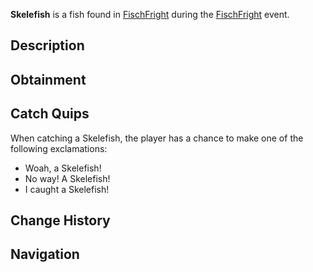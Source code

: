 {{FishInfobox
|image          = Skelefish.png
|rarity         = Limited
|event          = FischFright
|sea            = First Sea
|location       = [[FischFright]]
|sublocation    = 
|sources        = Fishing Rod
|radar_location = 
|xp             = 400
|weather        = Clear
|time           = 
|season         = Winter
|bait           = Fish Head
|base_weight    = 1
|base_value     = 200
|weight_range   = 0.5
|base_chance    = 10
|base_resil     = 50
}}
'''Skelefish''' is a {{Rarity|Limited}} fish found in [[FischFright]] during the [[FischFright]] event.

== Description ==
{{Description|The Skelefish is a literal fish skeleton, eerily animated as if it still had flesh. Its bony structure drifts through the water, with jagged, rib-like bones and a hollow skull that stares blankly ahead. Only can be caught during FischFright.|Bestiary Entry}}

== Obtainment ==
{{Description|Only can be caught during FischFright.|Bestiary Hint}}
{{Fish Availability|
FischFright/Frightful Pool
|top_rods      = 
Leviathan's Fang Rod\34435.41\52982.75;
Krampus's Rod\33467.53\38156.02;
Magma Rod\31975.65\36454.87;
Trident Rod\31046.87\50674.45;
Ethereal Prism Rod\29706.27\43355.6;
Flimsy Rod\28027.4\45369.97;
Training Rod\27416.94\61807.33;
Free Spirit Rod\29520.14\48182.55;
No-Life Rod\29155.26\47226.3;
Lucky Rod\19485.84\32309.46;
Seraphic Rod\28983.55\44402.06;
Rod Of The Forgotten Fang\27166.17\41526.13;
Challenger's Rod\26542.81\41641.65;
Rod Of The Exalted One\25567.73\38338.5;
Rod Of The Depths\24544.29\37673.48;
Zeus Rod\24345.76\36868.8;
Verdant Shear Rod\24029.27\36081.25;
Blazebringer Rod\23112.92\37105.57;
Depthseeker Rod\22113.32\35780.28;
Volcanic Rod\20366.22\33241.59;
Avalanche Rod\20364.27\33398.18;
Steady Rod\8714.64\11519.79
|recommended   = Trident Rod
}}

== Catch Quips ==
When catching a Skelefish, the player has a chance to make one of the following exclamations:
* Woah, a Skelefish!
* No way! A Skelefish!
* I caught a Skelefish!

== Change History ==
{{Change History|{{subst:Current Version}}}}

== Navigation ==
{{Fish Navbox|FischFright}}